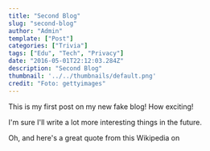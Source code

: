 ```yaml
---
title: "Second Blog"
slug: "second-blog"
author: "Admin"
template: ["Post"]
categories: ["Trivia"]
tags: ["Edu", "Tech", "Privacy"]
date: "2016-05-01T22:12:03.284Z"
description: "Second Blog"
thumbnail: '../../thumbnails/default.png'
credit: "Foto: gettyimages"
---
```


This is my first post on my new fake blog! How exciting!

I'm sure I'll write a lot more interesting things in the future.

Oh, and here's a great quote from this Wikipedia on